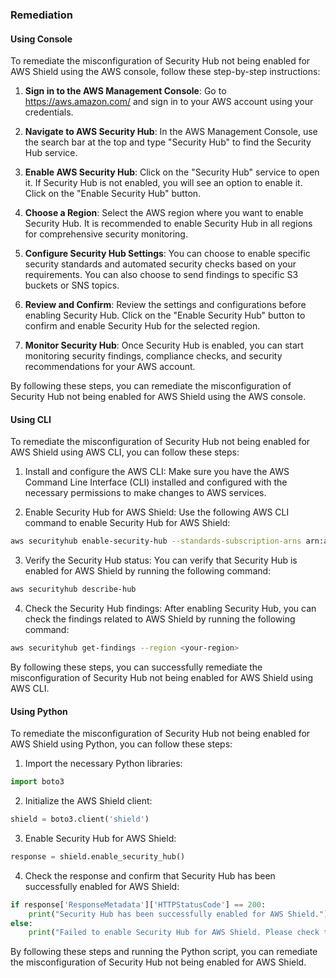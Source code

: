 ### Remediation

#### Using Console

To remediate the misconfiguration of Security Hub not being enabled for AWS Shield using the AWS console, follow these step-by-step instructions:

1. **Sign in to the AWS Management Console**: Go to https://aws.amazon.com/ and sign in to your AWS account using your credentials.

2. **Navigate to AWS Security Hub**: In the AWS Management Console, use the search bar at the top and type "Security Hub" to find the Security Hub service.

3. **Enable AWS Security Hub**: Click on the "Security Hub" service to open it. If Security Hub is not enabled, you will see an option to enable it. Click on the "Enable Security Hub" button.

4. **Choose a Region**: Select the AWS region where you want to enable Security Hub. It is recommended to enable Security Hub in all regions for comprehensive security monitoring.

5. **Configure Security Hub Settings**: You can choose to enable specific security standards and automated security checks based on your requirements. You can also choose to send findings to specific S3 buckets or SNS topics.

6. **Review and Confirm**: Review the settings and configurations before enabling Security Hub. Click on the "Enable Security Hub" button to confirm and enable Security Hub for the selected region.

7. **Monitor Security Hub**: Once Security Hub is enabled, you can start monitoring security findings, compliance checks, and security recommendations for your AWS account.

By following these steps, you can remediate the misconfiguration of Security Hub not being enabled for AWS Shield using the AWS console.

#### Using CLI

To remediate the misconfiguration of Security Hub not being enabled for AWS Shield using AWS CLI, you can follow these steps:

1. Install and configure the AWS CLI: Make sure you have the AWS Command Line Interface (CLI) installed and configured with the necessary permissions to make changes to AWS services.

2. Enable Security Hub for AWS Shield: Use the following AWS CLI command to enable Security Hub for AWS Shield:
   
```bash
aws securityhub enable-security-hub --standards-subscription-arns arn:aws:securityhub:::ruleset/aws-foundational-security-best-practices/v/1.0.0
```

3. Verify the Security Hub status: You can verify that Security Hub is enabled for AWS Shield by running the following command:

```bash
aws securityhub describe-hub
```

4. Check the Security Hub findings: After enabling Security Hub, you can check the findings related to AWS Shield by running the following command:

```bash
aws securityhub get-findings --region <your-region>
```

By following these steps, you can successfully remediate the misconfiguration of Security Hub not being enabled for AWS Shield using AWS CLI.

#### Using Python

To remediate the misconfiguration of Security Hub not being enabled for AWS Shield using Python, you can follow these steps:

1. Import the necessary Python libraries:

```python
import boto3
```

2. Initialize the AWS Shield client:

```python
shield = boto3.client('shield')
```

3. Enable Security Hub for AWS Shield:

```python
response = shield.enable_security_hub()
```

4. Check the response and confirm that Security Hub has been successfully enabled for AWS Shield:

```python
if response['ResponseMetadata']['HTTPStatusCode'] == 200:
    print("Security Hub has been successfully enabled for AWS Shield.")
else:
    print("Failed to enable Security Hub for AWS Shield. Please check the configuration.")
```

By following these steps and running the Python script, you can remediate the misconfiguration of Security Hub not being enabled for AWS Shield.


